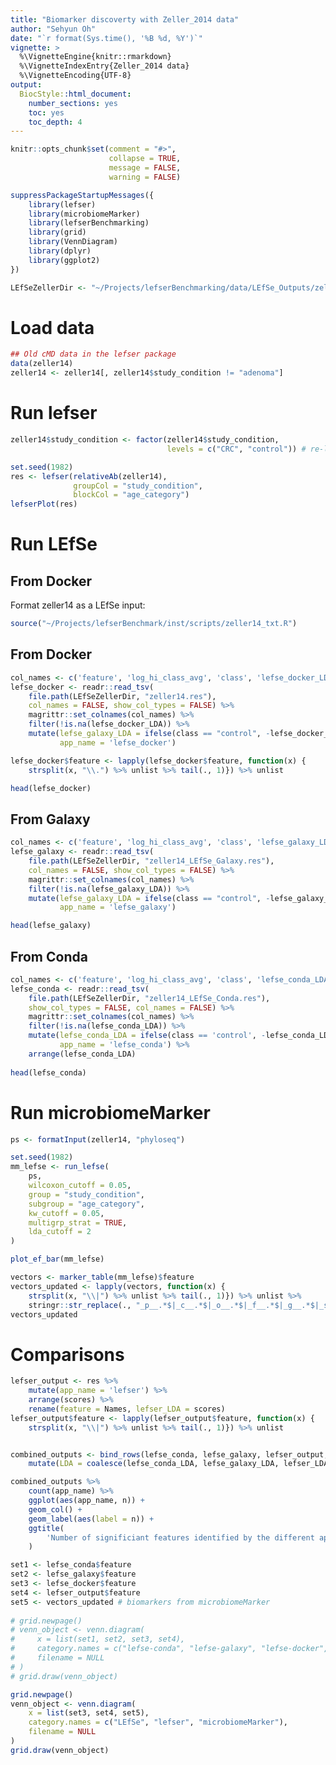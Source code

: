 ```yaml
---
title: "Biomarker discoverty with Zeller_2014 data"
author: "Sehyun Oh"
date: "`r format(Sys.time(), '%B %d, %Y')`"
vignette: >
  %\VignetteEngine{knitr::rmarkdown}
  %\VignetteIndexEntry{Zeller_2014 data}
  %\VignetteEncoding{UTF-8}
output:
  BiocStyle::html_document:
    number_sections: yes
    toc: yes
    toc_depth: 4
---
```


```r
knitr::opts_chunk$set(comment = "#>", 
                      collapse = TRUE, 
                      message = FALSE, 
                      warning = FALSE)
```

```r
suppressPackageStartupMessages({
    library(lefser)
    library(microbiomeMarker)
    library(lefserBenchmarking)
    library(grid)
    library(VennDiagram)
    library(dplyr)
    library(ggplot2)
})

LEfSeZellerDir <- "~/Projects/lefserBenchmarking/data/LEfSe_Outputs/zeller14"
```

# Load data
```r
## Old cMD data in the lefser package
data(zeller14)
zeller14 <- zeller14[, zeller14$study_condition != "adenoma"]
```

# Run lefser
```r
zeller14$study_condition <- factor(zeller14$study_condition,
                                   levels = c("CRC", "control")) # re-levels

set.seed(1982)
res <- lefser(relativeAb(zeller14), 
              groupCol = "study_condition", 
              blockCol = "age_category")
lefserPlot(res)
```

# Run LEfSe
## From Docker
Format zeller14 as a LEfSe input:
```r
source("~/Projects/lefserBenchmark/inst/scripts/zeller14_txt.R")
```

## From Docker
```r
col_names <- c('feature', 'log_hi_class_avg', 'class', 'lefse_docker_LDA', 'pval')
lefse_docker <- readr::read_tsv(
    file.path(LEfSeZellerDir, "zeller14.res"),
    col_names = FALSE, show_col_types = FALSE) %>% 
    magrittr::set_colnames(col_names) %>% 
    filter(!is.na(lefse_docker_LDA)) %>% 
    mutate(lefse_galaxy_LDA = ifelse(class == "control", -lefse_docker_LDA, lefse_docker_LDA),
           app_name = 'lefse_docker')

lefse_docker$feature <- lapply(lefse_docker$feature, function(x) {
    strsplit(x, "\\.") %>% unlist %>% tail(., 1)}) %>% unlist

head(lefse_docker)
```


## From Galaxy
```r
col_names <- c('feature', 'log_hi_class_avg', 'class', 'lefse_galaxy_LDA', 'pval')
lefse_galaxy <- readr::read_tsv(
    file.path(LEfSeZellerDir, "zeller14_LEfSe_Galaxy.res"),
    col_names = FALSE, show_col_types = FALSE) %>% 
    magrittr::set_colnames(col_names) %>% 
    filter(!is.na(lefse_galaxy_LDA)) %>% 
    mutate(lefse_galaxy_LDA = ifelse(class == "control", -lefse_galaxy_LDA, lefse_galaxy_LDA),
           app_name = 'lefse_galaxy')

head(lefse_galaxy)
```


## From Conda
```r
col_names <- c('feature', 'log_hi_class_avg', 'class', 'lefse_conda_LDA', 'pval')
lefse_conda <- readr::read_tsv(
    file.path(LEfSeZellerDir, "zeller14_LEfSe_Conda.res"),
    show_col_types = FALSE, col_names = FALSE) %>% 
    magrittr::set_colnames(col_names) %>% 
    filter(!is.na(lefse_conda_LDA)) %>%
    mutate(lefse_conda_LDA = ifelse(class == 'control', -lefse_conda_LDA, lefse_conda_LDA), 
           app_name = 'lefse_conda') %>% 
    arrange(lefse_conda_LDA)
    
head(lefse_conda)
```


# Run microbiomeMarker
```r
ps <- formatInput(zeller14, "phyloseq")

set.seed(1982)
mm_lefse <- run_lefse(
    ps,
    wilcoxon_cutoff = 0.05,
    group = "study_condition",
    subgroup = "age_category",
    kw_cutoff = 0.05,
    multigrp_strat = TRUE,
    lda_cutoff = 2
)

plot_ef_bar(mm_lefse)
```

```r
vectors <- marker_table(mm_lefse)$feature
vectors_updated <- lapply(vectors, function(x) {
    strsplit(x, "\\|") %>% unlist %>% tail(., 1)}) %>% unlist %>%
    stringr::str_replace(., "_p__.*$|_c__.*$|_o__.*$|_f__.*$|_g__.*$|_s__.*$", "")
vectors_updated
```


# Comparisons
```r
lefser_output <- res %>% 
    mutate(app_name = 'lefser') %>% 
    arrange(scores) %>% 
    rename(feature = Names, lefser_LDA = scores)
lefser_output$feature <- lapply(lefser_output$feature, function(x) {
    strsplit(x, "\\|") %>% unlist %>% tail(., 1)}) %>% unlist


combined_outputs <- bind_rows(lefse_conda, lefse_galaxy, lefser_output, lefse_docker) %>% 
    mutate(LDA = coalesce(lefse_conda_LDA, lefse_galaxy_LDA, lefser_LDA, lefse_docker_LDA))

combined_outputs %>% 
    count(app_name) %>% 
    ggplot(aes(app_name, n)) +
    geom_col() +
    geom_label(aes(label = n)) +
    ggtitle(
        'Number of significiant features identified by the different applications using lefse'
    )
```

```r
set1 <- lefse_conda$feature
set2 <- lefse_galaxy$feature
set3 <- lefse_docker$feature
set4 <- lefser_output$feature
set5 <- vectors_updated # biomarkers from microbiomeMarker
    
# grid.newpage()
# venn_object <- venn.diagram(
#     x = list(set1, set2, set3, set4),
#     category.names = c("lefse-conda", "lefse-galaxy", "lefse-docker", "lefser"),
#     filename = NULL
# )
# grid.draw(venn_object)

grid.newpage()
venn_object <- venn.diagram(
    x = list(set3, set4, set5),
    category.names = c("LEfSe", "lefser", "microbiomeMarker"),
    filename = NULL
)
grid.draw(venn_object)
```

